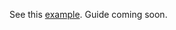 See this [example](https://github.com/code-hike/examples/tree/main/next-mdx-remote). Guide coming soon.
